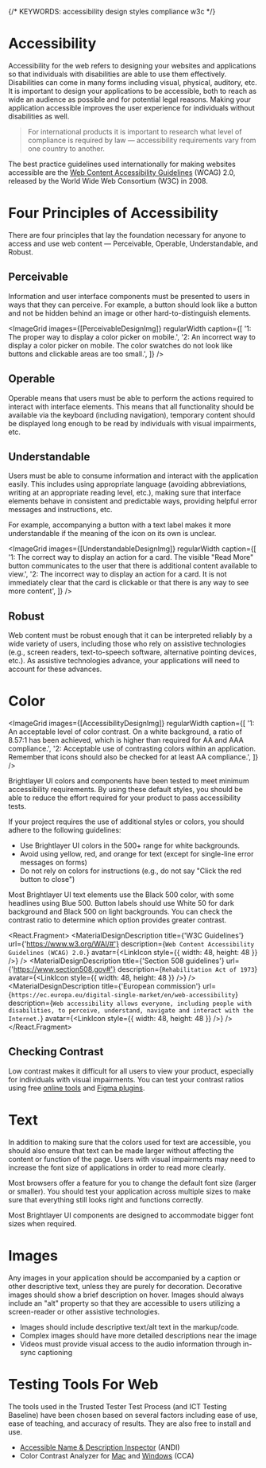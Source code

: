 
{/* KEYWORDS: accessibility design styles compliance w3c   */}

# Accessibility

Accessibility for the web refers to designing your websites and applications so that individuals with disabilities are able to use them effectively. Disabilities can come in many forms including visual, physical, auditory, etc. It is important to design your applications to be accessible, both to reach as wide an audience as possible and for potential legal reasons. Making your application accessible improves the user experience for individuals without disabilities as well.

> For international products it is important to research what level of compliance is required by law — accessibility requirements vary from one country to another.

The best practice guidelines used internationally for making websites accessible are the [Web Content Accessibility Guidelines](https://www.w3.org/TR/WCAG20/) (WCAG) 2.0, released by the World Wide Web Consortium (W3C) in 2008.

<Divider />

# Four Principles of Accessibility

There are four principles that lay the foundation necessary for anyone to access and use web content — Perceivable, Operable, Understandable, and Robust.

## Perceivable

Information and user interface components must be presented to users in ways that they can perceive. For example, a button should look like a button and not be hidden behind an image or other hard-to-distinguish elements.

<ImageGrid
    images={[PerceivableDesignImg]}
    regularWidth
    caption={[
        '1: The proper way to display a color picker on mobile.',
        '2: An incorrect way to display a color picker on mobile. The color swatches do not look like buttons and clickable areas are too small.',
    ]}
/>

## Operable

Operable means that users must be able to perform the actions required to interact with interface elements. This means that all functionality should be available via the keyboard (including navigation), temporary content should be displayed long enough to be read by individuals with visual impairments, etc.

## Understandable

Users must be able to consume information and interact with the application easily. This includes using appropriate language (avoiding abbreviations, writing at an appropriate reading level, etc.), making sure that interface elements behave in consistent and predictable ways, providing helpful error messages and instructions, etc.

For example, accompanying a button with a text label makes it more understandable if the meaning of the icon on its own is unclear.

<ImageGrid
    images={[UnderstandableDesignImg]}
    regularWidth
    caption={[
        '1: The correct way to display an action for a card. The visible "Read More" button communicates to the user that there is additional content available to view.',
        '2: The incorrect way to display an action for a card. It is not immediately clear that the card is clickable or that there is any way to see more content',
    ]}
/>

## Robust

Web content must be robust enough that it can be interpreted reliably by a wide variety of users, including those who rely on assistive technologies (e.g., screen readers, text-to-speech software, alternative pointing devices, etc.). As assistive technologies advance, your applications will need to account for these advances.

<Divider />

# Color

<ImageGrid
    images={[AccessibilityDesignImg]}
    regularWidth
    caption={[
        '1: An acceptable level of color contrast. On a white background, a ratio of 8.57:1 has been achieved, which is higher than required for AA and AAA compliance.',
        '2: Acceptable use of contrasting colors within an application. Remember that icons should also be checked for at least AA compliance.',
    ]}
/>

Brightlayer UI colors and components have been tested to meet minimum accessibility requirements. By using these default styles, you should be able to reduce the effort required for your product to pass accessibility tests.

If your project requires the use of additional styles or colors, you should adhere to the following guidelines:

-   Use Brightlayer UI colors in the 500+ range for white backgrounds.
-   Avoid using yellow, red, and orange for text (except for single-line error messages on forms)
-   Do not rely on colors for instructions (e.g., do not say "Click the red button to close")

Most Brightlayer UI text elements use the Black 500 color, with some headlines using Blue 500. Button labels should use White 50 for dark background and Black 500 on light backgrounds. You can check the contrast ratio to determine which option provides greater contrast.

<React.Fragment>
    <MaterialDesignDescription
        title={'W3C Guidelines'}
        url={'https://www.w3.org/WAI/#'}
        description={`Web Content Accessibility Guidelines (WCAG) 2.0.`}
        avatar={<LinkIcon style={{ width: 48, height: 48 }} />}
    />
    <MaterialDesignDescription
        title={'Section 508 guidelines'}
        url={'https://www.section508.gov#'}
        description={`Rehabilitation Act of 1973`}
        avatar={<LinkIcon style={{ width: 48, height: 48 }} />}
    />
    <MaterialDesignDescription
        title={'European commission'}
        url={`https://ec.europa.eu/digital-single-market/en/web-accessibility`}
        description={`Web accessibility allows everyone, including people with disabilities, to perceive, understand, navigate and interact with the Internet.`}
        avatar={<LinkIcon style={{ width: 48, height: 48 }} />}
    />
</React.Fragment>

## Checking Contrast

Low contrast makes it difficult for all users to view your product, especially for individuals with visual impairments. You can test your contrast ratios using free [online tools](https://webaim.org/resources/contrastchecker/) and [Figma plugins](https://www.figma.com/community/plugin/732603254453395948/Stark).

<Divider />

# Text

In addition to making sure that the colors used for text are accessible, you should also ensure that text can be made larger without affecting the content or function of the page. Users with visual impairments may need to increase the font size of applications in order to read more clearly.

Most browsers offer a feature for you to change the default font size (larger or smaller). You should test your application across multiple sizes to make sure that everything still looks right and functions correctly.

Most Brightlayer UI components are designed to accommodate bigger font sizes when required.

<Divider />

# Images

Any images in your application should be accompanied by a caption or other descriptive text, unless they are purely for decoration. Decorative images should show a brief description on hover. Images should always include an "alt" property so that they are accessible to users utilizing a screen-reader or other assistive technologies.

-   Images should include descriptive text/alt text in the markup/code.
-   Complex images should have more detailed descriptions near the image
-   Videos must provide visual access to the audio information through in-sync captioning

<Divider />

# Testing Tools For Web

The tools used in the Trusted Tester Test Process (and ICT Testing Baseline) have been chosen based on several factors including ease of use, ease of teaching, and accuracy of results. They are also free to install and use.

-   [Accessible Name & Description Inspector](https://www.ssa.gov/accessibility/andi/help/install.html) (ANDI)
-   Color Contrast Analyzer for [Mac](https://github.com/ThePacielloGroup/CCA-OSX/releases/tag/2.4) and [Windows](https://github.com/ThePacielloGroup/CCA-Win/releases/tag/2.5.0) (CCA)
